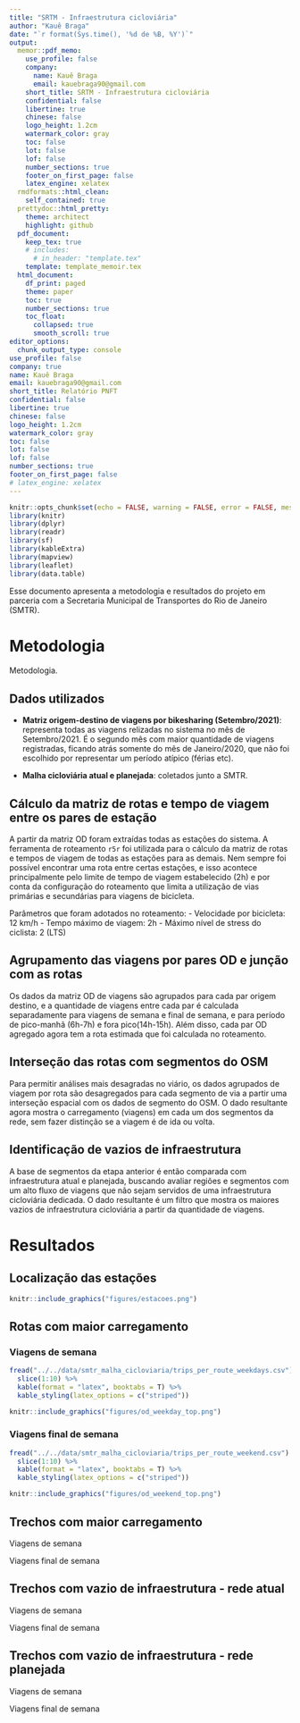 ```yaml
---
title: "SRTM - Infraestrutura cicloviária"
author: "Kauê Braga"
date: "`r format(Sys.time(), '%d de %B, %Y')`"
output:
  memor::pdf_memo:
    use_profile: false
    company:
      name: Kauê Braga
      email: kauebraga90@gmail.com
    short_title: SRTM - Infraestrutura cicloviária
    confidential: false
    libertine: true
    chinese: false
    logo_height: 1.2cm
    watermark_color: gray
    toc: false
    lot: false
    lof: false
    number_sections: true
    footer_on_first_page: false
    latex_engine: xelatex
  rmdformats::html_clean:
    self_contained: true
  prettydoc::html_pretty:
    theme: architect
    highlight: github
  pdf_document: 
    keep_tex: true
    # includes:
      # in_header: "template.tex"
    template: template_memoir.tex
  html_document:
    df_print: paged
    theme: paper
    toc: true
    number_sections: true
    toc_float:
      collapsed: true
      smooth_scroll: true
editor_options:
  chunk_output_type: console
use_profile: false
company: true
name: Kauê Braga
email: kauebraga90@gmail.com
short_title: Relatório PNFT
confidential: false
libertine: true
chinese: false
logo_height: 1.2cm
watermark_color: gray
toc: false
lot: false
lof: false
number_sections: true
footer_on_first_page: false
# latex_engine: xelatex
---
```


```r
knitr::opts_chunk$set(echo = FALSE, warning = FALSE, error = FALSE, message = FALSE, out.width = "100%", fig.pos = "H", out.extra = "")
library(knitr)
library(dplyr)
library(readr)
library(sf)
library(kableExtra)
library(mapview)
library(leaflet)
library(data.table)
```

<!-- - Separar padrão de deslocamento dias de semana e fins de semana e separar isso por área de planejamento -->

<!-- - Traçar um perfil dos usuários dias de semana e fins de semana por área de planejamento -->

<!-- - Diferenciar as vias usadas por tipo de usuário, tem uma forma de identificar os entregadores que podemos pegar com a Tembic -->

Esse documento apresenta a metodologia e resultados do projeto em parceria com a Secretaria Municipal de Transportes do Rio de Janeiro (SMTR).

# Metodologia

Metodologia.

## Dados utilizados

-   **Matriz origem-destino de viagens por bikesharing (Setembro/2021)**: representa todas as viagens relizadas no sistema no mês de Setembro/2021. É o segundo mês com maior quantidade de viagens registradas, ficando atrás somente do mẽs de Janeiro/2020, que não foi escolhido por representar um período atípico (férias etc).

-   **Malha cicloviária atual e planejada**: coletados junto a SMTR.

## Cálculo da matriz de rotas e tempo de viagem entre os pares de estação

A partir da matriz OD foram extraídas todas as estações do sistema. A ferramenta de roteamento `r5r` foi utilizada para o cálculo da matriz de rotas e tempos de viagem de todas as estações para as demais. Nem sempre foi possível encontrar uma rota entre certas estações, e isso acontece principalmente pelo limite de tempo de viagem estabelecido (2h) e por conta da configuração do roteamento que limita a utilização de vias primárias e secundárias para viagens de bicicleta.

Parâmetros que foram adotados no roteamento: - Velocidade por bicicleta: 12 km/h - Tempo máximo de viagem: 2h - Máximo nível de stress do ciclista: 2 (LTS)

## Agrupamento das viagens por pares OD e junção com as rotas

Os dados da matriz OD de viagens são agrupados para cada par origem destino, e a quantidade de viagens entre cada par é calculada separadamente para viagens de semana e final de semana, e para período de pico-manhã (6h-7h) e fora pico(14h-15h). Além disso, cada par OD agregado agora tem a rota estimada que foi calculada no roteamento.

## Interseção das rotas com segmentos do OSM

Para permitir análises mais desagradas no viário, os dados agrupados de viagem por rota são desagregados para cada segmento de via a partir uma interseção espacial com os dados de segmento do OSM. O dado resultante agora mostra o carregamento (viagens) em cada um dos segmentos da rede, sem fazer distinção se a viagem é de ida ou volta.

## Identificação de vazios de infraestrutura

A base de segmentos da etapa anterior é então comparada com infraestrutura atual e planejada, buscando avaliar regiões e segmentos com um alto fluxo de viagens que não sejam servidos de uma infraestrutura cicloviária dedicada. O dado resultante é um filtro que mostra os maiores vazios de infraestrutura cicloviária a partir da quantidade de viagens.

# Resultados

## Localização das estações

```r
knitr::include_graphics("figures/estacoes.png")
```

## Rotas com maior carregamento

### Viagens de semana

```r
fread("../../data/smtr_malha_cicloviaria/trips_per_route_weekdays.csv") %>%
  slice(1:10) %>%
  kable(format = "latex", booktabs = T) %>%
  kable_styling(latex_options = c("striped"))

```

```r
knitr::include_graphics("figures/od_weekday_top.png")
```

### Viagens final de semana

```r
fread("../../data/smtr_malha_cicloviaria/trips_per_route_weekend.csv") %>%
  slice(1:10) %>%
  kable(format = "latex", booktabs = T) %>%
  kable_styling(latex_options = c("striped"))

```

```r
knitr::include_graphics("figures/od_weekend_top.png")
```

## Trechos com maior carregamento

Viagens de semana

Viagens final de semana

## Trechos com vazio de infraestrutura - rede atual

Viagens de semana

Viagens final de semana

## Trechos com vazio de infraestrutura - rede planejada

Viagens de semana

Viagens final de semana
